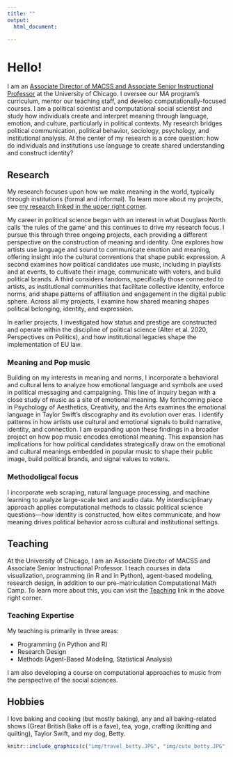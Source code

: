 ```yaml
---
title: ""
output: 
  html_document:

---
```


# Hello!

I am an [Associate Director of MACSS and Associate Senior Instructional Professor](https://macss.uchicago.edu/directory/Jean-Clipperton) at the University of Chicago. I oversee our MA program's curriculum, mentor our teaching staff, and develop computationally-focused courses. I am a political scientist and computational social scientist and study how individuals create and interpret meaning through language, emotion, and culture, particularly in political contexts. My research bridges political communication, political behavior, sociology, psychology, and institutional analysis. At the center of my research is a core question: how do individuals and institutions use language to create shared understanding and construct identity? 

## Research

My research focuses upon how we make meaning in the world, typically through institutions (formal and informal). To learn more about my projects, see [my research linked in the upper right corner](research.html).


My career in political science began with an interest in what Douglass North calls ‘the rules of the game’ and this continues to drive my research focus. I pursue this through three ongoing projects, each providing a different perspective on the construction of meaning and identity. One explores how artists use language and sound to communicate emotion and meaning, offering insight into the cultural conventions that shape public expression. A second examines how political candidates use music, including in playlists and at events, to cultivate their image, communicate with voters, and build political brands. A third considers fandoms, specifically those connected to artists, as institutional communities that facilitate collective identity, enforce norms, and shape patterns of affiliation and engagement in the digital public sphere. Across all my projects, I examine how shared meaning shapes political belonging, identity, and expression.

In earlier projects, I investigated how status and prestige are constructed and operate within the discipline of political science (Alter et al. 2020, Perspectives on Politics), and how institutional legacies shape the implementation of EU law. 

### Meaning and Pop music
Building on my interests in meaning and norms, I incorporate a behavioral and cultural lens to analyze how emotional language and symbols are used in political messaging and campaigning. This line of inquiry began with a close study of music as a site of emotional meaning. My forthcoming piece in Psychology of Aesthetics, Creativity, and the Arts examines the emotional language in Taylor Swift’s discography and its evolution over eras. I identify patterns in how artists use cultural and emotional signals to build narrative, identity, and connection. I am expanding upon these findings in a broader project on how pop music encodes emotional meaning. This expansion has implications for how political candidates strategically draw on the emotional and cultural meanings embedded in popular music to shape their public image, build political brands, and signal values to voters.

### Methodoligcal focus
I incorporate web scraping, natural language processing, and machine learning to analyze large-scale text and audio data. My interdisciplinary approach applies computational methods to classic political science questions—how identity is constructed, how elites communicate, and how meaning drives political behavior across cultural and institutional settings.

## Teaching

At the University of Chicago, I am an Associate Director of MACSS and Associate Senior Instructional Professor. I teach courses in data visualization, programming (in R and in Python), agent-based modeling, research design, in addition to our pre-matriculation Computational Math Camp. To learn more about this, you can visit the [Teaching](teaching.html) link in the above right corner.  

### Teaching Expertise

My teaching is primarily in three areas:

- Programming (in Python and R) 
- Research Design  
- Methods (Agent-Based Modeling, Statistical Analysis)

I am also developing a course on computational approaches to music from the perspective of the social sciences. 


## Hobbies

I love baking and cooking (but mostly baking), any and all baking-related shows (Great British Bake off is a fave), tea, yoga, crafting (knitting and quilting), Taylor Swift, and my dog, Betty.

```r

knitr::include_graphics(c("img/travel_betty.JPG", "img/cute_betty.JPG","img/happy_betty.JPG"))

```

<meta property="og:title" content="Jean Clipperton, Computational Social Scientist"> 
<meta property="og:image" content="img/cute_betty">
    
